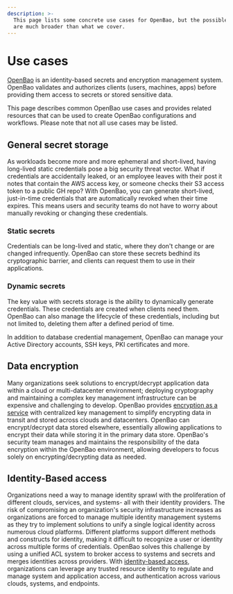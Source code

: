 ```yaml
---
description: >-
  This page lists some concrete use cases for OpenBao, but the possible use cases
  are much broader than what we cover.
---
```


# Use cases

[OpenBao](/docs/what-is-openbao) is an identity-based secrets and encryption management system. OpenBao validates and authorizes clients (users, machines, apps) before providing them access to secrets or stored sensitive data.

This page describes common OpenBao use cases and provides related resources that can be used to create OpenBao configurations and workflows. Please note that not all use cases may be listed.

## General secret storage

As workloads become more and more ephemeral and short-lived, having long-lived static credentials pose a big security threat vector. What if credentials are accidentally leaked, or an employee leaves with their post it notes that contain the AWS access key, or someone checks their S3 access token to a public GH repo?
With OpenBao, you can generate short-lived, just-in-time credentials that are automatically revoked when their time expires. This means users and security teams do not have to worry about manually revoking or changing these credentials.

### Static secrets

Credentials can be long-lived and static, where they don't change or are changed infrequently. OpenBao can store these secrets bedhind its cryptographic barrier, and clients can request them to use in their applications.

### Dynamic secrets

The key value with secrets storage is the ability to dynamically generate credentials. These credentials are created when clients need them. OpenBao can also manage the lifecycle of these credentials, including but not limited to, deleting them after a defined period of time.

In addition to database credential management, OpenBao can manage your Active Directory accounts, SSH keys, PKI certificates and more.

## Data encryption

Many organizations seek solutions to encrypt/decrypt application data within a cloud or multi-datacenter environment; deploying cryptography and maintaining a complex key management infrastructure can be expensive and challenging to develop. OpenBao provides [encryption as a service](/docs/secrets/transit) with centralized key management to simplify encrypting data in transit and stored across clouds and datacenters. OpenBao can encrypt/decrypt data stored elsewhere, essentially allowing applications to encrypt their data while storing it in the primary data store. OpenBao's security team manages and maintains the responsibility of the data encryption within the OpenBao environment, allowing developers to focus solely on encrypting/decrypting data as needed.

## Identity-Based access

Organizations need a way to manage identity sprawl with the proliferation of different clouds, services, and systems- all with their identity providers. The risk of compromising an organization's security infrastructure increases as organizations are forced to manage multiple identity management systems as they try to implement solutions to unify a single logical identity across numerous cloud platforms. Different platforms support different methods and constructs for identity, making it difficult to recognize a user or identity across multiple forms of credentials. OpenBao solves this challenge by using a unified ACL system to broker access to systems and secrets and merges identities across providers. With [identity-based access](/docs/secrets/identity), organizations can leverage any trusted resource identity to regulate and manage system and application access, and authentication across various clouds, systems, and endpoints.

